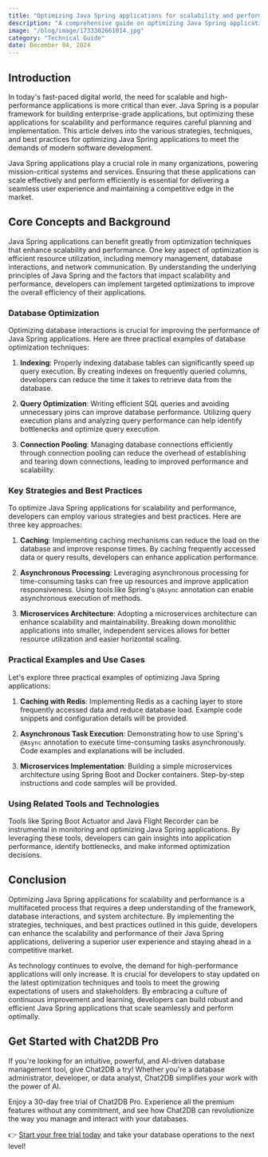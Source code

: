 ```yaml
---
title: "Optimizing Java Spring applications for scalability and performance"
description: "A comprehensive guide on optimizing Java Spring applications for scalability and performance, covering key strategies, techniques, and best practices."
image: "/blog/image/1733302661014.jpg"
category: "Technical Guide"
date: December 04, 2024
---
```


## Introduction

In today's fast-paced digital world, the need for scalable and high-performance applications is more critical than ever. Java Spring is a popular framework for building enterprise-grade applications, but optimizing these applications for scalability and performance requires careful planning and implementation. This article delves into the various strategies, techniques, and best practices for optimizing Java Spring applications to meet the demands of modern software development.

Java Spring applications play a crucial role in many organizations, powering mission-critical systems and services. Ensuring that these applications can scale effectively and perform efficiently is essential for delivering a seamless user experience and maintaining a competitive edge in the market.

## Core Concepts and Background

Java Spring applications can benefit greatly from optimization techniques that enhance scalability and performance. One key aspect of optimization is efficient resource utilization, including memory management, database interactions, and network communication. By understanding the underlying principles of Java Spring and the factors that impact scalability and performance, developers can implement targeted optimizations to improve the overall efficiency of their applications.

### Database Optimization

Optimizing database interactions is crucial for improving the performance of Java Spring applications. Here are three practical examples of database optimization techniques:

1. **Indexing**: Properly indexing database tables can significantly speed up query execution. By creating indexes on frequently queried columns, developers can reduce the time it takes to retrieve data from the database.

2. **Query Optimization**: Writing efficient SQL queries and avoiding unnecessary joins can improve database performance. Utilizing query execution plans and analyzing query performance can help identify bottlenecks and optimize query execution.

3. **Connection Pooling**: Managing database connections efficiently through connection pooling can reduce the overhead of establishing and tearing down connections, leading to improved performance and scalability.

### Key Strategies and Best Practices

To optimize Java Spring applications for scalability and performance, developers can employ various strategies and best practices. Here are three key approaches:

1. **Caching**: Implementing caching mechanisms can reduce the load on the database and improve response times. By caching frequently accessed data or query results, developers can enhance application performance.

2. **Asynchronous Processing**: Leveraging asynchronous processing for time-consuming tasks can free up resources and improve application responsiveness. Using tools like Spring's `@Async` annotation can enable asynchronous execution of methods.

3. **Microservices Architecture**: Adopting a microservices architecture can enhance scalability and maintainability. Breaking down monolithic applications into smaller, independent services allows for better resource utilization and easier horizontal scaling.

### Practical Examples and Use Cases

Let's explore three practical examples of optimizing Java Spring applications:

1. **Caching with Redis**: Implementing Redis as a caching layer to store frequently accessed data and reduce database load. Example code snippets and configuration details will be provided.

2. **Asynchronous Task Execution**: Demonstrating how to use Spring's `@Async` annotation to execute time-consuming tasks asynchronously. Code examples and explanations will be included.

3. **Microservices Implementation**: Building a simple microservices architecture using Spring Boot and Docker containers. Step-by-step instructions and code samples will be provided.

### Using Related Tools and Technologies

Tools like Spring Boot Actuator and Java Flight Recorder can be instrumental in monitoring and optimizing Java Spring applications. By leveraging these tools, developers can gain insights into application performance, identify bottlenecks, and make informed optimization decisions.

## Conclusion

Optimizing Java Spring applications for scalability and performance is a multifaceted process that requires a deep understanding of the framework, database interactions, and system architecture. By implementing the strategies, techniques, and best practices outlined in this guide, developers can enhance the scalability and performance of their Java Spring applications, delivering a superior user experience and staying ahead in a competitive market.

As technology continues to evolve, the demand for high-performance applications will only increase. It is crucial for developers to stay updated on the latest optimization techniques and tools to meet the growing expectations of users and stakeholders. By embracing a culture of continuous improvement and learning, developers can build robust and efficient Java Spring applications that scale seamlessly and perform optimally.

## Get Started with Chat2DB Pro

If you're looking for an intuitive, powerful, and AI-driven database management tool, give Chat2DB a try! Whether you're a database administrator, developer, or data analyst, Chat2DB simplifies your work with the power of AI.

Enjoy a 30-day free trial of Chat2DB Pro. Experience all the premium features without any commitment, and see how Chat2DB can revolutionize the way you manage and interact with your databases.

👉 [Start your free trial today](https://chat2db.ai/pricing) and take your database operations to the next level!
